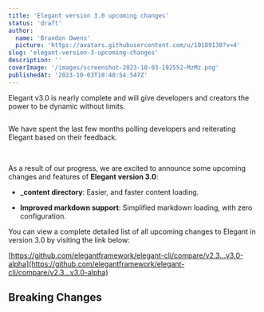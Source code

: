 ```yaml
---
title: 'Elegant version 3.0 upcoming changes'
status: 'draft'
author:
  name: 'Brandon Owens'
  picture: 'https://avatars.githubusercontent.com/u/10189130?v=4'
slug: 'elegant-version-3-upcoming-changes'
description: ''
coverImage: '/images/screenshot-2023-10-03-192552-MzMz.png'
publishedAt: '2023-10-03T18:48:54.547Z'
---
```


Elegant v3.0 is nearly complete and will give developers and creators the power to be dynamic without limits.



<div class="my-8 shadow-xl"><img class="rounded-xl" src="/images/screenshot-2023-10-03-192552-k2OT.png" alt=""></div>



We have spent the last few months polling developers and reiterating Elegant based on their feedback. <br>

<br>

As a result of our progress, we are excited to announce some upcoming changes and features of **Elegant version 3.0**:

- **\_content directory**: Easier, and faster content loading.

- **Improved markdown support**: Simplified markdown loading, with zero configuration.



You can view a complete detailed list of all upcoming changes to Elegant in version 3.0 by visiting the link below:

[https://github.com/elegantframework/elegant-cli/compare/v2.3...v3.0-alpha](https://github.com/elegantframework/elegant-cli/compare/v2.3...v3.0-alpha)

## Breaking Changes

